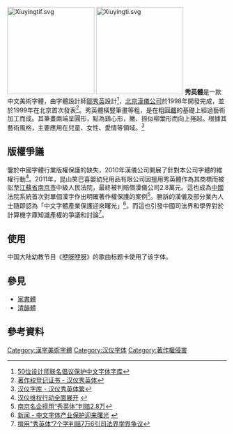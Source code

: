 [[File:Xiuyingtif.svg|200px]]
[[File:Xiuyingti.svg|200px]]
'''秀英體'''是一款中文美術字體，由字體設計師[[鄒秀英|鄒秀英]]設計<ref>[http://www.pyxww.com/pykeji/kjsmzx/201104/137525.html 50位设计师联名倡议保护中文字体字库]{{dead link|date=2018年4月 |bot=InternetArchiveBot |fix-attempted=yes }}</ref>，[[北京|北京]][[漢儀公司|漢儀公司]]於1998年開發完成，並於1999年在北京首次發表<ref>[http://www.hanyi.com.cn/viewcopyright.jsp?id=376 著作权登记证书 - 汉仪秀英体]{{dead link|date=2018年4月 |bot=InternetArchiveBot |fix-attempted=yes }}</ref>。秀英體橫豎筆畫等粗，是在粗[[圓體|圓體]]的基礎上經過藝術加工而成。其筆畫兩端呈圓形，點為鷄心形，撇、捺似柳葉形而向上捲起。根據其藝術風格，主要應用在兒童、女性、愛情等領域。<ref>[http://www.hanyi.com.cn/font.jsp?id=376 汉仪字库 - 汉仪秀英体繁]{{dead link|date=2018年4月 |bot=InternetArchiveBot |fix-attempted=yes }}</ref>

== 版權爭議 ==
鑒於中國字體行業版權保護的缺失，2010年漢儀公司開展了針對本公司字體的維權行動<ref>[http://www.hanyi.com.cn/news-4.html 汉仪维权行动全面展开] {{webarchive|url=https://web.archive.org/web/20101219131521/http://www.hanyi.com.cn/news-4.html |date=2010-12-19 }}</ref>。2011年，昆山笑巴喜嬰幼兒用品有限公司因擅用秀英體作為其商標而被訟至[[江蘇省|江蘇省]][[南京市|南京市]]中級人民法院，最終被判賠償漢儀公司2.8萬元。這也成為[[中國|中國]]法院系統首次對單個漢字作出明確著作權保護的案例<ref>[http://news.sina.com.cn/c/2011-11-29/034723540961.shtml 南京名企擅用“秀英体”判赔2.8万]</ref>。勝訴的漢儀及部分業內人士隨即認為「中文字體產業保護迎來曙光」<ref>[http://www.hanyi.com.cn/news-21.html 新闻 - 中文字体产业保护迎来曙光] {{webarchive|url=https://web.archive.org/web/20120502074952/http://www.hanyi.com.cn/news-21.html |date=2012-05-02 }}</ref>。而這也引發中國司法界和學界對於計算機字庫知識產權的爭議和討論<ref>[http://news.xinhuanet.com/edu/2011-11/28/c_122342441.htm 擅用“秀英体”7个字判赔7万6引司法界学界争议]</ref>。

== 使用 ==
中国大陆幼教节目《[[咿呀咿呀|咿呀咿呀]]》的歌曲标题卡使用了该字体。

== 參見 ==
* [[家書體|家書體]]
* [[清韻體|清韻體]]

== 參考資料 ==
{{reflist}}

[[Category:漢字美術字體|Category:漢字美術字體]]
[[Category:汉仪字体|Category:汉仪字体]]
[[Category:著作權侵害|Category:著作權侵害]]